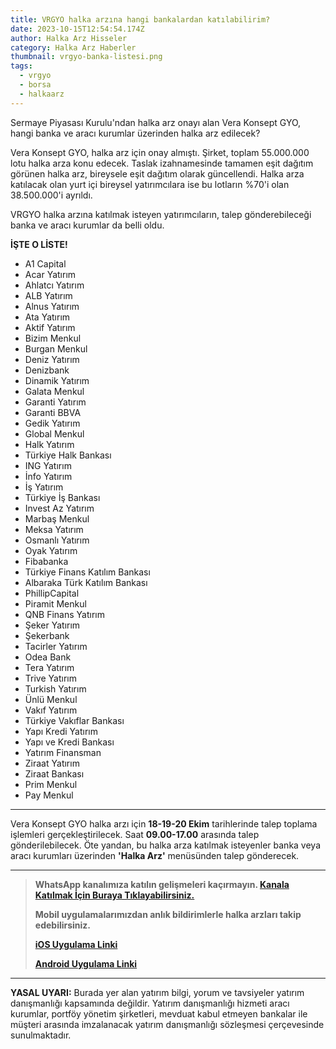 ```yaml
---
title: VRGYO halka arzına hangi bankalardan katılabilirim?
date: 2023-10-15T12:54:54.174Z
author: Halka Arz Hisseler
category: Halka Arz Haberler
thumbnail: vrgyo-banka-listesi.png
tags:
  - vrgyo
  - borsa
  - halkaarz
---
```

Sermaye Piyasası Kurulu'ndan halka arz onayı alan Vera Konsept GYO, hangi banka ve aracı kurumlar üzerinden halka arz edilecek?

Vera Konsept GYO, halka arz için onay almıştı. Şirket, toplam 55.000.000 lotu halka arza konu edecek. Taslak izahnamesinde tamamen eşit dağıtım görünen halka arz, bireysele eşit dağıtım olarak güncellendi. Halka arza katılacak olan yurt içi bireysel yatırımcılara ise bu lotların %70'i olan 38.500.000'i ayrıldı.

VRGYO halka arzına katılmak isteyen yatırımcıların, talep gönderebileceği banka ve aracı kurumlar da belli oldu. 

**İŞTE O LİSTE!**

* A1 Capital
* Acar Yatırım
* Ahlatcı Yatırım
* ALB Yatırım
* Alnus Yatırım
* Ata Yatırım
* Aktif Yatırım
* Bizim Menkul
* Burgan Menkul
* Deniz Yatırım
* Denizbank
* Dinamik Yatırım
* Galata Menkul
* Garanti Yatırım
* Garanti BBVA
* Gedik Yatırım
* Global Menkul
* Halk Yatırım
* Türkiye Halk Bankası
* ING Yatırım
* İnfo Yatırım
* İş Yatırım
* Türkiye İş Bankası
* Invest Az Yatırım
* Marbaş Menkul
* Meksa Yatırım
* Osmanlı Yatırım
* Oyak Yatırım
* Fibabanka
* Türkiye Finans Katılım Bankası
* Albaraka Türk Katılım Bankası
* PhillipCapital
* Piramit Menkul
* QNB Finans Yatırım
* Şeker Yatırım
* Şekerbank
* Tacirler Yatırım
* Odea Bank
* Tera Yatırım
* Trive Yatırım
* Turkish Yatırım
* Ünlü Menkul
* Vakıf Yatırım
* Türkiye Vakıflar Bankası
* Yapı Kredi Yatırım
* Yapı ve Kredi Bankası
* Yatırım Finansman
* Ziraat Yatırım
* Ziraat Bankası
* Prim Menkul
* Pay Menkul

- - -

Vera Konsept GYO halka arzı için **18-19-20 Ekim** tarihlerinde talep toplama işlemleri gerçekleştirilecek. Saat **09.00-17.00** arasında talep gönderilebilecek. Öte yandan, bu halka arza katılmak isteyenler banka veya aracı kurumları üzerinden **'Halka Arz'** menüsünden talep gönderecek.

- - -

> **WhatsApp kanalımıza katılın gelişmeleri kaçırmayın. [Kanala Katılmak İçin Buraya Tıklayabilirsiniz.](https://www.whatsapp.com/channel/0029VaA04UY8V0ttAemtV435)**
>
> **Mobil uygulamalarımızdan anlık bildirimlerle halka arzları takip edebilirsiniz.**
>
> **[iOS Uygulama Linki](https://apps.apple.com/app/halka-arz-haber/id1618120293)**
>
> **[Android Uygulama Linki](https://play.google.com/store/apps/details?id=com.halkaarzhaber.hisseler&hl=en&gl=TR)**

- - -

**YASAL UYARI:** Burada yer alan yatırım bilgi, yorum ve tavsiyeler yatırım danışmanlığı kapsamında değildir. Yatırım danışmanlığı hizmeti aracı kurumlar, portföy yönetim şirketleri, mevduat kabul etmeyen bankalar ile müşteri arasında imzalanacak yatırım danışmanlığı sözleşmesi çerçevesinde sunulmaktadır.
